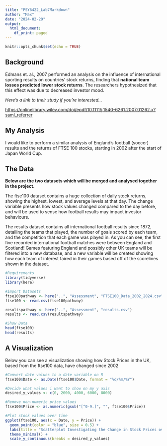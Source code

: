 ```yaml
---
title: "PSY6422_Lab7Markdown"
author: "Max"
date: "2024-02-29"
output:
  html_document:
    df_print: paged
---
```


```r
knitr::opts_chunk$set(echo = TRUE)
```

## Background

Edmans et. al., 2007 performed an analysis on the influence of international sporting results on countries' stock returns, finding that **national team losses predicted lower stock returns**. The researchers hypothesized that this effect was due to decreased investor mood.


*Here's a link to their study if you're interested...*

<https://onlinelibrary.wiley.com/doi/epdf/10.1111/j.1540-6261.2007.01262.x?saml_referrer>

## My Analysis

I would like to perform a similar analysis of England's football (soccer) results and the returns of FTSE 100 stocks, starting in 2002 after the start of Japan World Cup. 

## The Data

**Below are the two datasets which will be merged and analysed together in the project.**

The ftse100 dataset contains a huge collection of daily stock returns, showing the highest, lowest, and average levels at that day. The change variable presents how stock values changed compared to the day before, and will be used to sense how football results may impact investor behaviours.

The results dataset contains all international football results since 1872, detailing the teams that played, the number of goals scored by each team, and the competition that each game was played in. As you can see, the first five recorded international football matches were between England and Scotland! Games featuring England and possibly other UK teams will be filtered into a new database, and a new variable will be created showing how each team of interest faired in their games based off of the scorelines shown in the dataset.
```r
#Requirements
library(tidyverse)
library(here)

#Import Datasets
ftse100pathway <- here("..", "Assessment", "FTSE100_Data_2002_2024.csv")
ftse100 <- read.csv(ftse100pathway)

resultspathway <- here("..", "Assessment", "results.csv")
results <- read.csv(resultspathway)

```


```r

#Show Data
head(ftse100)
head(results)

```

## A Visualization

Below you can see a visualization showing how Stock Prices in the UK, based from the ftse100 data, have changed since 2002

```r

#Convert date values to a date variable on R
ftse100$Date <- as.Date(ftse100$Date, format = "%d/%m/%Y")

#Decide what values i want to show on my y axis
desired_y_values <- c(0, 2000, 4000, 6000, 8000)

#Remove non-numeric price values
ftse100$Price <- as.numeric(gsub("[^0-9.]", "", ftse100$Price))


```

```r

#Plot stock values over time
ggplot(ftse100, aes(x = Date, y = Price)) +
  geom_point(color = "blue", size = 0.5) +
  labs(title = "Scatterplot Investigating the Change in Stock Prices over Time", x = "Date", y = "Stock Prices") +
  theme_minimal() +
  scale_y_continuous(breaks = desired_y_values)

```